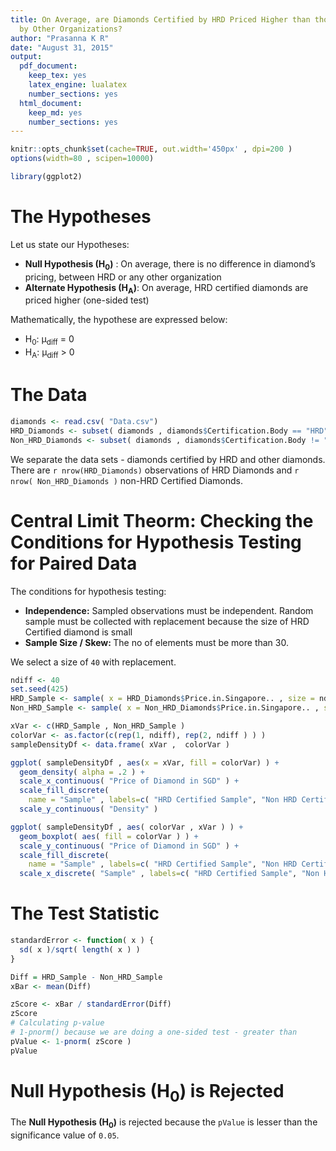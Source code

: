 ```yaml
---
title: On Average, are Diamonds Certified by HRD Priced Higher than those Certified
  by Other Organizations?
author: "Prasanna K R"
date: "August 31, 2015"
output: 
  pdf_document: 
    keep_tex: yes
    latex_engine: lualatex
    number_sections: yes
  html_document: 
    keep_md: yes
    number_sections: yes
---
```



```r
knitr::opts_chunk$set(cache=TRUE, out.width='450px' , dpi=200 )  
options(width=80 , scipen=10000)
```

```r
library(ggplot2)
```

# The Hypotheses
Let us state our Hypotheses:

* <B>Null Hypothesis (H~0~)</B> : On average, there is no difference in diamond's pricing, between HRD or any other organization
* <B>Alternate Hypothesis (H~A~)</B>: On average, HRD certified diamonds are priced higher (one-sided test)

Mathematically, the hypothese are expressed below:

* H~0~: μ~diff~ = 0
* H~A~: μ~diff~ > 0

# The Data
```r
diamonds <- read.csv( "Data.csv")
HRD_Diamonds <- subset( diamonds , diamonds$Certification.Body == "HRD")
Non_HRD_Diamonds <- subset( diamonds , diamonds$Certification.Body != "HRD" )
```

We separate the data sets - diamonds certified by HRD and other diamonds. There are ```r nrow(HRD_Diamonds)``` observations of HRD Diamonds and ```r nrow( Non_HRD_Diamonds )``` non-HRD Certified Diamonds.

# Central Limit Theorm: Checking the Conditions for Hypothesis Testing for Paired Data
The conditions for hypothesis testing:

* <B>Independence:</B> Sampled observations must be independent. Random sample must be collected with replacement because the size of HRD Certified diamond is small
* <B>Sample Size / Skew: </B> The no of elements must be more than 30.

We select a size of <code>40</code> with replacement.

```r
ndiff <- 40
set.seed(425)
HRD_Sample <- sample( x = HRD_Diamonds$Price.in.Singapore.. , size = ndiff , replace = TRUE )
Non_HRD_Sample <- sample( x = Non_HRD_Diamonds$Price.in.Singapore.. , size = ndiff , replace = TRUE )
```

```r
xVar <- c(HRD_Sample , Non_HRD_Sample )
colorVar <- as.factor(c(rep(1, ndiff), rep(2, ndiff ) ) )
sampleDensityDf <- data.frame( xVar ,  colorVar )

ggplot( sampleDensityDf , aes(x = xVar, fill = colorVar) ) + 
  geom_density( alpha = .2 ) +
  scale_x_continuous( "Price of Diamond in SGD" ) +
  scale_fill_discrete( 
    name = "Sample" , labels=c( "HRD Certified Sample", "Non HRD Certified Sample" ) ) +
  scale_y_continuous( "Density" )

ggplot( sampleDensityDf , aes( colorVar , xVar ) ) + 
  geom_boxplot( aes( fill = colorVar ) ) + 
  scale_y_continuous( "Price of Diamond in SGD" ) +
  scale_fill_discrete( 
    name = "Sample" , labels=c( "HRD Certified Sample", "Non HRD Certified Sample" ) ) +
  scale_x_discrete( "Sample" , labels=c( "HRD Certified Sample", "Non HRD Certified Sample" )  )

```

# The Test Statistic
```r
standardError <- function( x ) {
  sd( x )/sqrt( length( x ) )
}

Diff = HRD_Sample - Non_HRD_Sample
xBar <- mean(Diff)
```
```r
zScore <- xBar / standardError(Diff)
zScore
# Calculating p-value
# 1-pnorm() because we are doing a one-sided test - greater than
pValue <- 1-pnorm( zScore ) 
pValue

```

# Null Hypothesis (H~0~) is Rejected
The **Null Hypothesis (H~0~)** is rejected because the <code>pValue</code> is lesser than the significance value of <code>0.05</code>.

